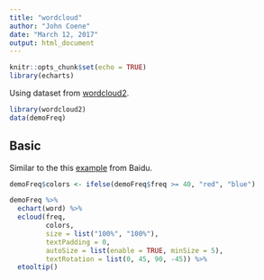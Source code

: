 ```yaml
---
title: "wordcloud"
author: "John Coene"
date: "March 12, 2017"
output: html_document
---
```


```r
knitr::opts_chunk$set(echo = TRUE)
library(echarts)
```

Using dataset from [wordcloud2](https://github.com/Lchiffon/wordcloud2).

```r
library(wordcloud2)
data(demoFreq)
```

## Basic

Similar to the this [example](http://echarts.baidu.com/echarts2/doc/example/wordCloud.html#-en) from Baidu.

```r
demoFreq$colors <- ifelse(demoFreq$freq >= 40, "red", "blue")

demoFreq %>% 
  echart(word) %>% 
  ecloud(freq, 
         colors,
         size = list("100%", "100%"), 
         textPadding = 0, 
         autoSize = list(enable = TRUE, minSize = 5),
         textRotation = list(0, 45, 90, -45)) %>% 
  etooltip()
```